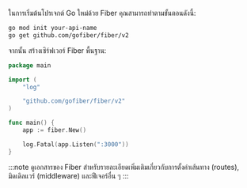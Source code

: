 ในการเริ่มต้นโปรเจกต์ Go ใหม่ด้วย Fiber คุณสามารถทำตามขั้นตอนดังนี้:

```bash
go mod init your-api-name
go get github.com/gofiber/fiber/v2
```

จากนั้น สร้างเซิร์ฟเวอร์ Fiber พื้นฐาน:

```go title="main.go"
package main

import (
    "log"

    "github.com/gofiber/fiber/v2"
)

func main() {
    app := fiber.New()

    log.Fatal(app.Listen(":3000"))
}
```

:::note
ดูเอกสารของ Fiber สำหรับรายละเอียดเพิ่มเติมเกี่ยวกับการตั้งค่าเส้นทาง (routes), มิดเดิลแวร์ (middleware) และฟีเจอร์อื่น ๆ
:::
